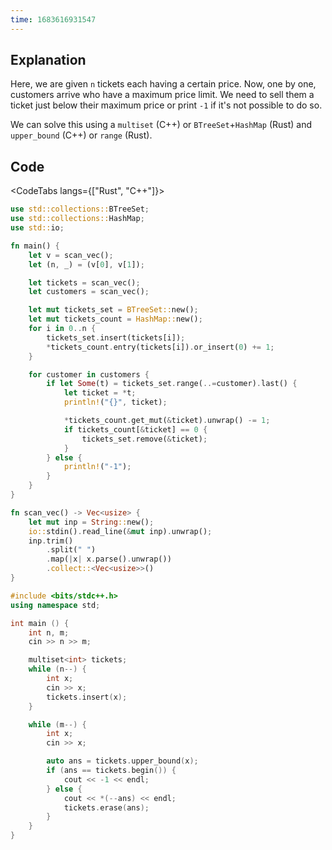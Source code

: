 ```yaml
---
time: 1683616931547
---
```


## Explanation

Here, we are given `n` tickets each having a certain price. Now, one by one, customers arrive who have a maximum price limit. We need to sell them a ticket just below their maximum price or print `-1` if it's not possible to do so.

We can solve this using a `multiset` (C++) or `BTreeSet`+`HashMap` (Rust) and `upper_bound` (C++) or `range` (Rust).

## Code

<CodeTabs langs={["Rust", "C++"]}>

```rust
use std::collections::BTreeSet;
use std::collections::HashMap;
use std::io;

fn main() {
    let v = scan_vec();
    let (n, _) = (v[0], v[1]);

    let tickets = scan_vec();
    let customers = scan_vec();

    let mut tickets_set = BTreeSet::new();
    let mut tickets_count = HashMap::new();
    for i in 0..n {
        tickets_set.insert(tickets[i]);
        *tickets_count.entry(tickets[i]).or_insert(0) += 1;
    }

    for customer in customers {
        if let Some(t) = tickets_set.range(..=customer).last() {
            let ticket = *t;
            println!("{}", ticket);

            *tickets_count.get_mut(&ticket).unwrap() -= 1;
            if tickets_count[&ticket] == 0 {
                tickets_set.remove(&ticket);
            }
        } else {
            println!("-1");
        }
    }
}

fn scan_vec() -> Vec<usize> {
    let mut inp = String::new();
    io::stdin().read_line(&mut inp).unwrap();
    inp.trim()
        .split(" ")
        .map(|x| x.parse().unwrap())
        .collect::<Vec<usize>>()
}
```

```cpp
#include <bits/stdc++.h>
using namespace std;

int main () {
    int n, m;
    cin >> n >> m;

    multiset<int> tickets;
    while (n--) {
        int x;
        cin >> x;
        tickets.insert(x);
    }

    while (m--) {
        int x;
        cin >> x;

        auto ans = tickets.upper_bound(x);
        if (ans == tickets.begin()) {
            cout << -1 << endl;
        } else {
            cout << *(--ans) << endl;
            tickets.erase(ans);
        }
    }
}
```

</CodeTabs>
